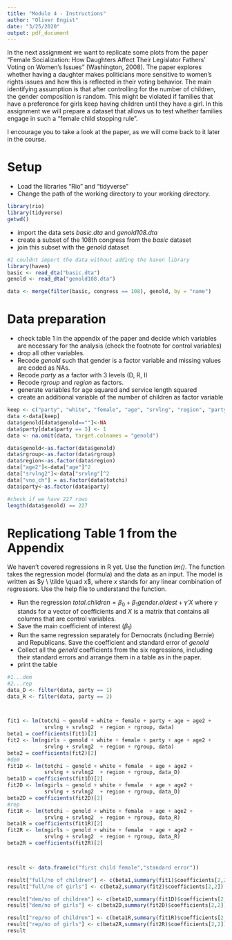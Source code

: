 ```yaml
---
title: "Module 4 - Instructions"
author: "Oliver Engist"
date: "3/25/2020"
output: pdf_document
---
```


In the next assignment we want to replicate some plots from the paper "Female Socialization: How Daughters Affect Their Legislator Fathers' Voting on Women's Issues" (Washington, 2008). The paper explores whether having a daughter makes politicians more sensitive to women's rights issues and how this is reflected in their voting behavior. The main identifying assumption is that after controlling for the number of children, the gender composition is random. This might be violated if families that have a preference for girls keep having children until they have a girl. In this assignment we will prepare a dataset that allows us to test whether families engage in such a "female child stopping rule".

I encourage you to take a look at the paper, as we will come back to it later in the course. 

# Setup

* Load the libraries "Rio" and "tidyverse"
* Change the path of the working directory to your working directory.

```r

library(rio)
library(tidyverse)
getwd()
```

* import the data sets *basic.dta* and *genold108.dta*
* create a subset of the 108th congress from the *basic* dataset
* join this subset with the *genold* dataset


```r
#I couldnt import the data without adding the haven library
library(haven)
basic <- read_dta("basic.dta")
genold <- read_dta("genold108.dta")

data <- merge(filter(basic, congress == 108), genold, by = "name")
```

# Data preparation

* check table 1 in the appendix of the paper and decide which variables are necessary for the analysis (check the footnote for control variables)
* drop all other variables.
* Recode *genold* such that gender is a factor variable and missing values are coded as NAs.
* Recode *party* as a factor with 3 levels (D, R, I)
* Recode *rgroup* and *region* as factors.
* generate variables for age squared and service length squared
* create an
additional variable of the number of children as factor variable


```r
keep <- c("party", "white", "female", "age", "srvlng", "region", "party", "rgroup", "totchi", "ngirls", "nboys",  "repub", "genold")
data <-data[keep]
data$genold[data$genold==""]<-NA
data$party[data$party == 3] <- 1
data <- na.omit(data, target.colnames = "genold")

data$genold<-as.factor(data$genold)
data$rgroup<-as.factor(data$rgroup)
data$region<-as.factor(data$region)
data["age2"]<-data["age"]^2
data["srvlng2"]<-data["srvlng"]^2
data["vno_ch"] = as.factor(data$totchi)
data$party<-as.factor(data$party)

#check if we have 227 rows
length(data$genold) == 227
```

# Replicationg Table 1 from the Appendix

We haven't covered regressions in R yet. Use the function *lm()*. The function takes the regression model (formula) and the data as an input. The model is written as $y \ \tilde \quad x$, where $x$ stands for any linear combination of regressors. Use the help file to understand the function.

* Run the regression $total.children = \beta_0 + \beta_1 gender.oldest + \gamma'X$ where $\gamma$ stands for a vector of coefficients and $X$ is a matrix that contains all columns that are control variables.\footnote{This is just a short notation instead of writing the full model with all control variables $totchi = \beta_0 + \beta_1 genold + \gamma_1 age + \gamma_2 age^2 + \gamma_3 Democrat + ... + \epsilon$ which quickly gets out of hand for large models.}
* Save the main coefficient of interest ($\beta_1$)
* Run the same regression separately for Democrats (including Bernie) and Republicans. Save the coefficient and standard error of *genold*
* Collect all the *genold* coefficients from the six regressions, including their standard errors and arrange them in a table as in the paper.
* print the table


```r
#1...dem
#2...rep
data_D <- filter(data, party == 1)
data_R <- filter(data, party == 2)



fit1 <- lm(totchi ~ genold + white + female + party + age + age2 +
            srvlng + srvlng2  + region + rgroup, data)
beta1 = coefficients(fit1)[2]
fit2 <- lm(ngirls ~ genold + white + female + party + age + age2 +
            srvlng + srvlng2  + region + rgroup, data)
beta2 = coefficients(fit2)[2]
#dem
fit1D <- lm(totchi ~ genold + white + female  + age + age2 +
            srvlng + srvlng2  + region + rgroup, data_D)
beta1D = coefficients(fit1D)[2]
fit2D <- lm(ngirls ~ genold + white + female  + age + age2 +
            srvlng + srvlng2  + region + rgroup, data_D)
beta2D = coefficients(fit2D)[2]
#rep
fit1R <- lm(totchi ~ genold + white + female  + age + age2 +
            srvlng + srvlng2  + region + rgroup, data_R)
beta1R = coefficients(fit1R)[2]
fit2R <- lm(ngirls ~ genold + white + female  + age + age2 +
            srvlng + srvlng2  + region + rgroup, data_R)
beta2R = coefficients(fit2R)[2]



result <- data.frame(c("first child female","standard error"))

result["full/no of children"] <- c(beta1,summary(fit1)$coefficients[2,2])
result["full/no of girls"] <- c(beta2,summary(fit2)$coefficients[2,2])

result["dem/no of children"] <- c(beta1D,summary(fit1D)$coefficients[2,2])
result["dem/no of girls"] <- c(beta2D,summary(fit2D)$coefficients[2,2])

result["rep/no of children"] <- c(beta1R,summary(fit1R)$coefficients[2,2])
result["rep/no of girls"] <- c(beta2R,summary(fit2R)$coefficients[2,2])
result
```

